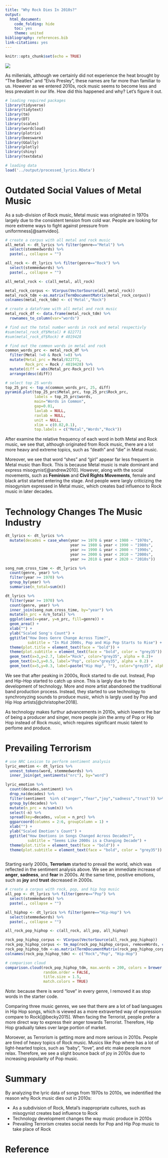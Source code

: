 ```yaml
---
title: "Why Rock Dies In 2010s?"
output: 
  html_document:
    code_folding: hide
    toc: yes
    theme: united
bibliography: references.bib
link-citations: yes
---
```


```r
knitr::opts_chunk$set(echo = TRUE)
```

![](/Users/changqu/Documents/Github/fall2019-proj1--courtneyqu/figs/beatles.jpg)


\newline
\newline
\newline



As millenials, although we certainly did not experience the heat brought by "The Beatles" and "Elvis Presley", these names are far more than familiar to us. However as we entered 2010s, rock music seems to become less and less prevalant in our life. How did this happened and why? Let's figure it out.

\newline
\newline
\newline

```r
# loading required packages
library(tidyverse)
library(tidytext)
library(tm)
library(DT)
library(scales)
library(wordcloud)
library(plotrix)
library(beeswarm)
library(GGally)
library(plotly)
library(shiny)
library(textdata)
```

```r
# loading data
load('../output/processed_lyrics.RData')
```

# Outdated Social Values of Metal Music 

As a sub-division of Rock music, Metal music was originated in 1970s largely due to the consistent tension from cold war. People are looking for more extreme ways to fight against pressure from uniformness[@samvideo].

```r
# create a corpus with all metal and rock music
all_metal <- dt_lyrics %>% filter(genre=="Metal") %>%
  select(stemmedwords) %>%
  paste(., collapse = "")

all_rock <- dt_lyrics %>% filter(genre=="Rock") %>%
  select(stemmedwords) %>%
  paste(., collapse = "")

all_metal_rock <- c(all_metal, all_rock)

metal_rock_corpus <- VCorpus(VectorSource(all_metal_rock))
metal_rock_tdm <-as.matrix(TermDocumentMatrix(metal_rock_corpus))
colnames(metal_rock_tdm) <- c('Metal',"Rock")

# create a dataframe with all metal and rock music
metal_rock_df <- data.frame(metal_rock_tdm) %>% 
  rownames_to_column(var="words")

# find out the total number words in rock and metal respectivly
#sum(metal_rock_df$Metal) # 822771
#sum(metal_rock_df$Rock) # 4019428

# find out the common words in metal and rock 
common_words_prc <- metal_rock_df %>% 
  filter(Metal !=0 & Rock !=0) %>%
  mutate(Metal_prc = Metal/822771,
         Rock_prc = Rock / 4019428) %>%
  mutate(diff = abs(Metal_prc-Rock_prc)) %>%
  arrange(desc(diff)) 

# select top 25 words 
top_25_prc <- top_n(common_words_prc, 25, diff)
pyramid.plot(top_25_prc$Metal_prc, top_25_prc$Rock_prc,
             labels = top_25_prc$words,
             main="Words in Common",
             gap=0.01,
             laxlab = NULL,
             raxlab = NULL,
             unit = NULL,
             xlim = c(0.02,0.1),
             top.labels = c("Metal","Words","Rock"))

```

After examine the relative frequency of each word in both Metal and Rock music, we see that, although originated from Rock music, there are a lot more heavy and extreme topics, such as "death" and "die" in Metal music. 

Moreover, we see that word "shes" and "girl" appear far less frequent in Metal music than Rock. This is because Metal music is male dominant and express misogynist[@andrew2010]. However, along with the social movements, such as **Feminism** and **Civil Rights Movements**, female and black artist started entering the stage. And people were largly criticizing the misogynism expressed in Metal music, which creates bad influence to Rock music in later decades.

# Technology Changes The Music Industry

```r

dt_lyrics <- dt_lyrics %>% 
  mutate(decades = case_when(year >= 1970 & year < 1980 ~ "1970s",
                             year >= 1980 & year < 1990 ~ "1980s",
                             year >= 1990 & year < 2000 ~ "1990s",
                             year >= 2000 & year < 2010 ~ "2000s",
                             year >= 2010 & year < 2020 ~ "2010s"))

song_num_cross_time <- dt_lyrics %>%
  count(genre, year) %>%
  filter(year >= 1970) %>%
  group_by(year) %>%
  summarise(n_total=sum(n))

dt_lyrics %>%
  filter(year >= 1970) %>%
  count(genre, year) %>%
  inner_join(song_num_cross_time, by="year") %>%
  mutate(n_prc = n/n_total) %>%
  ggplot(aes(x=year, y=n_prc, fill=genre)) +
  geom_area() +
  xlab("") +
  ylab("Scaled Song's Count") +
  ggtitle("How Does Genre Change Across Time?",
          subtitle = "In Mid 2000s, Pop and Hip Pop Starts to Rise") +
  theme(plot.title = element_text(face = "bold")) +
  theme(plot.subtitle = element_text(face = "bold", color = "grey35")) +
  geom_text(x=3,y=2.7, label="Rock", color="grey35", alpha = 0.2)+
  geom_text(x=3,y=0.5, label="Pop", color="grey35", alpha = 0.2) +
  geom_text(x=5,y=0.3, label=paste("Hip Hop", ""), color="grey35", alpha = 0.2)

```

We see that after peaking in 2000s, Rock started to die out. Instead, Pop and Hip-Hop started to catch up since. This is largly due to the development of technology. More and more artist abandoned the traditional band production process. Instead, they started to use technology to synchronyzing sounds to produce music, which is largly used by Pop and Hip Hop artists[@christopher2018].

As technology makes furthur advancements in 2010s, which lowers the bar of being a producer and singer, more people join the army of Pop or Hip Hop instead of Rock music, which requires significant music talent to perfome and produce.

# Prevailing Terrorism

```r
# use NRC Lexicon to perform sentiment analysis
lyric_emotion <- dt_lyrics %>%
  unnest_tokens(word, stemmedwords) %>%
  inner_join(get_sentiments("nrc"), by="word")

lyric_emotion %>% 
  count(decades,sentiment) %>%
  drop_na(decades) %>%
  filter(sentiment  %in% c("anger","fear","joy","sadness","trust")) %>%
  group_by(decades) %>%
  mutate(n_prc = n/sum(n)) %>%
  select(-n) %>%
  spread(key=decades, value = n_prc) %>%
  ggparcoord(columns = 2:6, groupColumn = 1) +
  xlab("") +
  ylab("Scaled Emotion's Count") +
  ggtitle("How Emotions in Songs Changed Across Decades?",
          subtitle = "Seems Like 2000s is a Changing Decade") +
  theme(plot.title = element_text(face = "bold")) +
  theme(plot.subtitle = element_text(face = "bold", color = "grey35"))
  
```

Starting early 2000s, **Terrorism** started to prevail the world, which was reflected in the sentiment analysis above. We see an immediate increase of **anger**, **sadness**, and **fear** in 2000s. At the same time, positive emotions, such as **joy** and **trust** decreased in 2000s.

```r
# create a corpus with rock, pop, and hip hop music
all_pop <- dt_lyrics %>% filter(genre=="Pop") %>%
  select(stemmedwords) %>%
  paste(., collapse = "")

all_hiphop <- dt_lyrics %>% filter(genre=="Hip-Hop") %>%
  select(stemmedwords) %>%
  paste(., collapse = "")

all_rock_pop_hiphop <- c(all_rock, all_pop, all_hiphop)

rock_pop_hiphop_corpus <- VCorpus(VectorSource(all_rock_pop_hiphop))
rock_pop_hiphop_corpus <- tm_map(rock_pop_hiphop_corpus, removeWords, c("niggas"))
rock_pop_hiphop_tdm <-as.matrix(TermDocumentMatrix(rock_pop_hiphop_corpus))
colnames(rock_pop_hiphop_tdm) <- c("Rock","Pop", "Hip-Hop")

# comparison cloud
comparison.cloud(rock_pop_hiphop_tdm, max.words = 200, colors = brewer.pal(3, "Set1"),
                 random.order = FALSE,
                 title.size = 1.5,
                 match.colors = TRUE)
```

*Note*: because there is word "love" in every genre, I removed it as stop words in the starter code.

Comparing three music genres, we see that there are a lot of bad languages in Hip Hop songs, which is viewed as a more extraverted way of expression compare to Rock[@becky2015]. When facing the Terrorist, people prefer a more direct way to express their anger towards Terrorist. Therefore, Hip Hop gradually takes over large portion of market.

Moroever, as Terrorism is getting more and more serious in 2010s. People are tired of heavy topics of Rock music. Musics like Pop where has a lot of light-hearted topics, such as "baby", "love", and etc make people more relax. Therefore, we see a slight bounce back of joy in 2010s due to increasing popularity of Pop music.

# Summary

By analyzing the lyric data of songs from 1970s to 2010s, we indentified the reason why Rock music dies out in 2010s:

+ As a subdivision of Rock, Metal's inappropriate cultures, such as misogynist creates bad influence to Rock
+ Technology development changes the way music produce in 2010s
+ Prevailing Terrorism creates social needs for Pop and Hip Pop music to take place of Rock


# Reference












